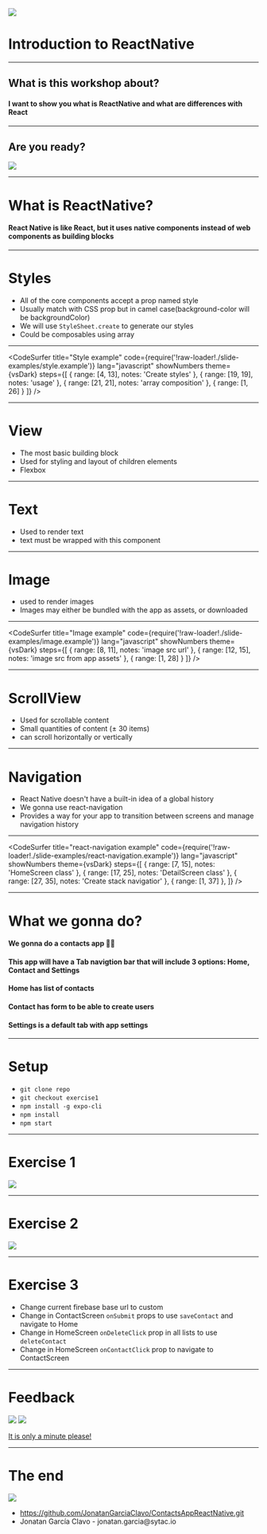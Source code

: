 
<img width={600} src="https://www.sytac.io/wp-content/uploads/2017/11/logo.svg" />

# Introduction to ReactNative

---

## What is this workshop about?

<h4>I want to show you what is ReactNative and what are differences with React</h4>

---

## Are you ready?

<div style={{ marginTop: 80 }}>
  <img width={600} src="https://media.giphy.com/media/A7BrncpC2Z8Ws/giphy.gif" />
</div>

---

# What is ReactNative?

<h4>React Native is like React, but it uses native components instead of web components as building blocks</h4>

---

# Styles

<ul>
  <Appear>
    <li>All of the core components accept a prop named style</li>
    <li>Usually match with CSS prop but in camel case(background-color will be backgroundColor)</li>
    <li>We will use <code>StyleSheet.create</code> to generate our styles</li>
    <li>Could be composables using array</li>
  </Appear>
</ul>

---

<CodeSurfer
  title="Style example"
  code={require('!raw-loader!./slide-examples/style.example')}
  lang="javascript"
  showNumbers
  theme={vsDark}
  steps={[
    { range: [4, 13], notes: 'Create styles' },
    { range: [19, 19], notes: 'usage' },
    { range: [21, 21], notes: 'array composition' },
    { range: [1, 26] }
  ]}
/>

---

# View

<ul>
  <Appear>
    <li>The most basic building block</li>
    <li>Used for styling and layout of children elements</li>
    <li>Flexbox</li>
  </Appear>
</ul>

---

# Text

<ul>
  <Appear>
    <li>Used to render text</li>
    <li>text must be wrapped with this component</li>
  </Appear>
</ul>

---

# Image

<ul>
  <Appear>
    <li>used to render images</li>
    <li>Images may either be bundled with the app as assets, or downloaded</li>
  </Appear>
</ul>

---

<CodeSurfer
  title="Image example"
  code={require('!raw-loader!./slide-examples/image.example')}
  lang="javascript"
  showNumbers
  theme={vsDark}
  steps={[
    { range: [8, 11], notes: 'image src url' },
    { range: [12, 15], notes: 'image src from app assets' },
    { range: [1, 28] }
  ]}
/>

---

# ScrollView

<ul>
  <Appear>
    <li>Used for scrollable content</li>
    <li>Small quantities of content (± 30 items)</li>
    <li>can scroll horizontally or vertically</li>
  </Appear>
</ul>

---

# Navigation

<ul>
  <Appear>
    <li>React Native doesn't have a built-in idea of a global history</li>
    <li>We gonna use react-navigation</li>
    <li>Provides a way for your app to transition between screens and manage navigation history</li>
  </Appear>
</ul>

---

<CodeSurfer
  title="react-navigation example"
  code={require('!raw-loader!./slide-examples/react-navigation.example')}
  lang="javascript"
  showNumbers
  theme={vsDark}
  steps={[
    { range: [7, 15], notes: 'HomeScreen class' },
    { range: [17, 25], notes: 'DetailScreen class' },
    { range: [27, 35], notes: 'Create stack navigatior' },
    { range: [1, 37] },
  ]}
/>

---

# What we gonna do?

#### We gonna do a contacts app 🙌🏼

#### This app will have a Tab navigtion bar that will include 3 options: Home, Contact and Settings

#### Home has list of contacts

#### Contact has form to be able to create users

#### Settings is a default tab with app settings

---

# Setup

- `git clone repo`
- `git checkout exercise1`
- `npm install -g expo-cli`
- `npm install`
- `npm start`

---

# Exercise 1

<div>
  <img height={600} src="./assets/images/list.png" />
</div>

---

# Exercise 2

<div>
  <img height={600} src="./assets/images/form.png" />
</div>

---

# Exercise 3

- Change current firebase base url to custom
- Change in ContactScreen `onSubmit` props to use `saveContact` and navigate to Home
- Change in HomeScreen `onDeleteClick` prop in all lists to use `deleteContact`
- Change in HomeScreen `onContactClick` prop to navigate to ContactScreen

---

# Feedback

<div style={{ marginTop: 30 }}>
  <img height={350} src="https://media.giphy.com/media/Bkcls2eA8Fc6A/giphy.gif" />
  <img
    style={{ marginLeft: 20 }}
    height={350}
    src="https://media.giphy.com/media/mrZcf6eYn3bz2/giphy.gif"
  />
</div>

<a href="https://goo.gl/forms/6Hy5GD2oSCSmzNpy2">It is only a minute please!</a>

---

# The end

<div style={{ marginTop: 30 }}>
  <img src="https://media.giphy.com/media/l2R0eYcNq9rJUsVAA/giphy.gif" />
</div>
<ul>
  <li>
    <a href="https://github.com/JonatanGarciaClavo/ContactsAppReactNative.git">
      https://github.com/JonatanGarciaClavo/ContactsAppReactNative.git
    </a>
  </li>
  <li>Jonatan García Clavo - jonatan.garcia@sytac.io</li>
</ul>
